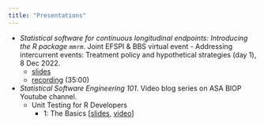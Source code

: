 ```yaml
---
title: "Presentations"
---
```


- *Statistical software for continuous longitudinal endpoints: Introducing the R package `mmrm`*. Joint EFSPI & BBS virtual event - Addressing intercurrent events: Treatment policy and hypothetical strategies (day 1), 8 Dec 2022.       
  - [slides](slides/bbs-efspi-mmrm-dec2022.html) 
  - [recording](https://streamingmedia.roche.com/media/t/1_toj7v6bn) (35:00)  

- *Statistical Software Engineering 101*. Video blog series on ASA BIOP Youtube channel.
  - Unit Testing for R Developers
    - 1: The Basics [[slides](slides/unit_testing_basic.html), [video](https://www.youtube.com/watch?v=mfLXiP4A9CA)]
